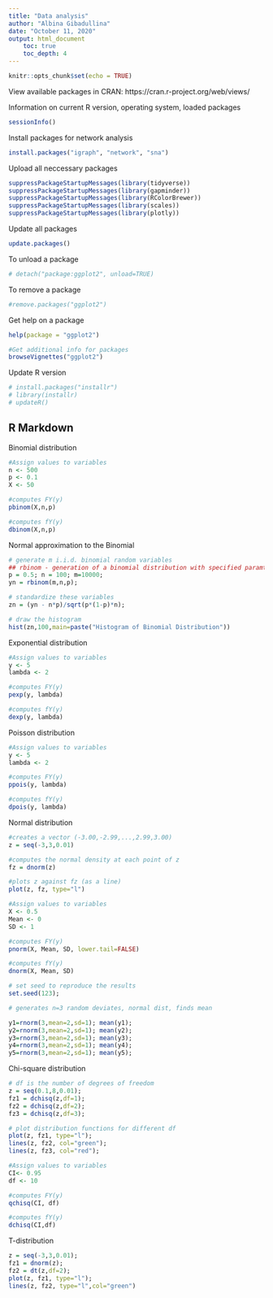 ```yaml
---
title: "Data analysis"
author: "Albina Gibadullina"
date: "October 11, 2020"
output: html_document
    toc: true
    toc_depth: 4
---
```


```r
knitr::opts_chunk$set(echo = TRUE)
```

View available packages in CRAN: https://cran.r-project.org/web/views/

Information on current R version, operating system, loaded packages
```r
sessionInfo()
```


Install packages for network analysis
```r
install.packages("igraph", "network", "sna")
```


Upload all neccessary packages
```r
suppressPackageStartupMessages(library(tidyverse))
suppressPackageStartupMessages(library(gapminder))
suppressPackageStartupMessages(library(RColorBrewer))
suppressPackageStartupMessages(library(scales))
suppressPackageStartupMessages(library(plotly))
```


Update all packages
```r
update.packages()
```


To unload a package
```r
# detach("package:ggplot2", unload=TRUE)
```


To remove a package
```r
#remove.packages("ggplot2")
```


Get help on a package
```r
help(package = "ggplot2")

#Get additional info for packages
browseVignettes("ggplot2")
```


Update R version
```r
# install.packages("installr")
# library(installr)
# updateR()
```


## R Markdown

Binomial distribution
```r
#Assign values to variables
n <- 500
p <- 0.1
X <- 50

#computes FY(y)
pbinom(X,n,p)

#computes fY(y)
dbinom(X,n,p) 
```


Normal approximation to the Binomial
```r
# generate m i.i.d. binomial random variables
## rbinom - generation of a binomial distribution with specified paramters
p = 0.5; n = 100; m=10000;
yn = rbinom(m,n,p);

# standardize these variables
zn = (yn - n*p)/sqrt(p*(1-p)*n);

# draw the histogram
hist(zn,100,main=paste("Histogram of Binomial Distribution"))
```


Exponential distribution
```r
#Assign values to variables
y <- 5
lambda <- 2

#computes FY(y)
pexp(y, lambda)

#computes fY(y)
dexp(y, lambda) 
```


Poisson distribution
```r
#Assign values to variables
y <- 5
lambda <- 2

#computes FY(y)
ppois(y, lambda)

#computes fY(y)
dpois(y, lambda) 
```


Normal distribution
```r
#creates a vector (-3.00,-2.99,...,2.99,3.00)
z = seq(-3,3,0.01)

#computes the normal density at each point of z
fz = dnorm(z)

#plots z against fz (as a line)
plot(z, fz, type="l")

#Assign values to variables
X <- 0.5
Mean <- 0 
SD <- 1

#computes FY(y)
pnorm(X, Mean, SD, lower.tail=FALSE)

#computes fY(y)
dnorm(X, Mean, SD)

# set seed to reproduce the results
set.seed(123); 

# generates n=3 random deviates, normal dist, finds mean

y1=rnorm(3,mean=2,sd=1); mean(y1);
y2=rnorm(3,mean=2,sd=1); mean(y2);
y3=rnorm(3,mean=2,sd=1); mean(y3);
y4=rnorm(3,mean=2,sd=1); mean(y4);
y5=rnorm(3,mean=2,sd=1); mean(y5);
```


Chi-square distribution
```r

# df is the number of degrees of freedom
z = seq(0.1,8,0.01);
fz1 = dchisq(z,df=1);
fz2 = dchisq(z,df=2);
fz3 = dchisq(z,df=3);

# plot distribution functions for different df
plot(z, fz1, type="l");
lines(z, fz2, col="green");
lines(z, fz3, col="red");

#Assign values to variables
CI<- 0.95
df <- 10

#computes FY(y)
qchisq(CI, df)

#computes fY(y)
dchisq(CI,df)
```


T-distribution
```r
z = seq(-3,3,0.01);
fz1 = dnorm(z);
fz2 = dt(z,df=2);
plot(z, fz1, type="l");
lines(z, fz2, type="l",col="green")
```

